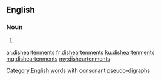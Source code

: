 ==English==

===Noun===
{{head|en|plural}}

# {{plural of|disheartenment|lang=en|nocat=1}}

[[Category:English words with consonant pseudo-digraphs]]

[[ar:disheartenments]]
[[fr:disheartenments]]
[[ku:disheartenments]]
[[mg:disheartenments]]
[[my:disheartenments]]